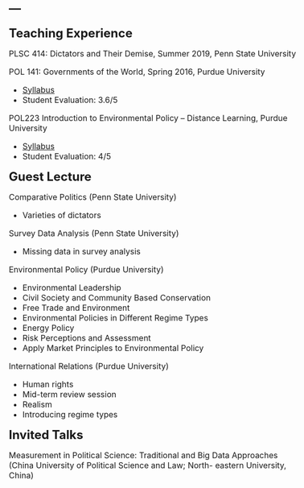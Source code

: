 ---
---
<style type="text/css">

body, td {
   font-size: 16px;
}
code.r{
  font-size: 12px;
}
pre {
  font-size: 12px
}
</style>

<link rel="stylesheet" href="styles.css" type="text/css">

<font size='5'><b> Teaching Experience </b></font>

PLSC 414: Dictators and Their Demise, Summer 2019, Penn State University

POL 141: Governments of the World, Spring 2016, Purdue University

* [Syllabus](syllabus141.pdf)
* Student Evaluation: 3.6/5

POL223 Introduction to Environmental Policy – Distance Learning, Purdue University

* [Syllabus](POL223summer2015.pdf)
* Student Evaluation: 4/5

<font size='5'><b> Guest Lecture </b></font>

Comparative Politics (Penn State University)

* Varieties of dictators

Survey Data Analysis (Penn State University)

* Missing data in survey analysis

Environmental Policy (Purdue University)

* Environmental Leadership
* Civil Society and Community Based Conservation
* Free Trade and Environment
* Environmental Policies in Different Regime Types
* Energy Policy
* Risk Perceptions and Assessment
* Apply Market Principles to Environmental Policy

International Relations (Purdue University)

* Human rights
* Mid-term review session
* Realism
* Introducing regime types

<font size='5'><b> Invited Talks </b></font>

Measurement in Political Science: Traditional and Big Data Approaches (China University of Political Science and Law; North- eastern University, China)